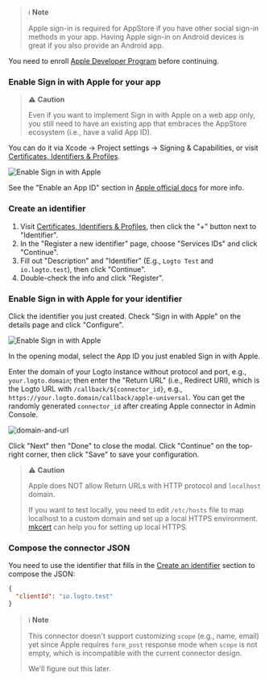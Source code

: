 > ℹ️ **Note**
>
> Apple sign-in is required for AppStore if you have other social sign-in methods in your app.
> Having Apple sign-in on Android devices is great if you also provide an Android app.

You need to enroll [Apple Developer Program](https://developer.apple.com/programs/) before continuing.

### Enable Sign in with Apple for your app

> ⚠️ **Caution**
>
> Even if you want to implement Sign in with Apple on a web app only, you still need to have an existing app that embraces the AppStore ecosystem (i.e., have a valid App ID).

You can do it via Xcode -> Project settings -> Signing & Capabilities, or visit [Certificates, Identifiers & Profiles](https://developer.apple.com/account/resources/identifiers/list/bundleId).

![Enable Sign in with Apple](./assets/enable-sign-in-with-apple-in-xcode.png)

See the "Enable an App ID" section in [Apple official docs](https://developer.apple.com/documentation/sign_in_with_apple/configuring_your_environment_for_sign_in_with_apple) for more info.

### Create an identifier

1. Visit [Certificates, Identifiers & Profiles](https://developer.apple.com/account/resources/identifiers/list/serviceId), then click the "+" button next to "Identifier".
2. In the "Register a new identifier" page, choose "Services IDs" and click "Continue".
3. Fill out "Description" and "Identifier" (E.g., `Logto Test` and `io.logto.test`), then click "Continue".
4. Double-check the info and click "Register".

### Enable Sign in with Apple for your identifier

Click the identifier you just created. Check "Sign in with Apple" on the details page and click "Configure".

![Enable Sign in with Apple](./assets/enable-sign-in-with-apple.png)

In the opening modal, select the App ID you just enabled Sign in with Apple.

Enter the domain of your Logto instance without protocol and port, e.g., `your.logto.domain`; then enter the "Return URL" (i.e., Redirect URI), which is the Logto URL with `/callback/${connector_id}`, e.g., `https://your.logto.domain/callback/apple-universal`. You can get the randomly generated `connector_id` after creating Apple connector in Admin Console.

![domain-and-url](./assets/domain-and-url.png)

Click "Next" then "Done" to close the modal. Click "Continue" on the top-right corner, then click "Save" to save your configuration.

> ⚠️ **Caution**
>
> Apple does NOT allow Return URLs with HTTP protocol and `localhost` domain.
>
> If you want to test locally, you need to edit `/etc/hosts` file to map localhost to a custom domain and set up a local HTTPS environment. [mkcert](https://github.com/FiloSottile/mkcert) can help you for setting up local HTTPS.

### Compose the connector JSON

You need to use the identifier that fills in the [Create an identifier](#create-an-identifier) section to compose the JSON:

```json
{
  "clientId": "io.logto.test"
}
```

> ℹ️ **Note**
>
> This connector doesn't support customizing `scope` (e.g., name, email) yet since Apple requires `form_post` response mode when `scope` is not empty, which is incompatible with the current connector design.
>
> We'll figure out this later.
